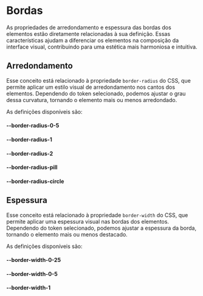 
<Meta title="Tokens/Borda" />

# Bordas

As propriedades de arredondamento e espessura das bordas dos elementos estão diretamente
relacionadas à sua definição. Essas características ajudam a diferenciar os elementos na
composição da interface visual, contribuindo para uma estética mais harmoniosa e intuitiva.

## Arredondamento

Esse conceito está relacionado à propriedade `border-radius` do CSS, que permite aplicar um
estilo visual de arredondamento nos cantos dos elementos. Dependendo do token selecionado,
podemos ajustar o grau dessa curvatura, tornando o elemento mais ou menos arredondado.

As definições disponíveis são:

#### --border-radius-0-5

<BorderRadiusDocs borderRadius="--border-radius-0-5" />

#### --border-radius-1

<BorderRadiusDocs borderRadius="--border-radius-1" />

#### --border-radius-2

<BorderRadiusDocs borderRadius="--border-radius-2" />

#### --border-radius-pill

<BorderRadiusDocs borderRadius="--border-radius-pill" />

#### --border-radius-circle

<BorderRadiusDocs borderRadius="--border-radius-circle" />

## Espessura

Esse conceito está relacionado à propriedade `border-width` do CSS, que permite aplicar uma
espessura visual nas bordas dos elementos. Dependendo do token selecionado, podemos ajustar
a espessura da borda, tornando o elemento mais ou menos destacado.

As definições disponíveis são:

#### --border-width-0-25

<BorderWidthDocs borderWidth="--border-width-0-25" />

#### --border-width-0-5

<BorderWidthDocs borderWidth="--border-width-0-5" />

#### --border-width-1

<BorderWidthDocs borderWidth="--border-width-1" />
